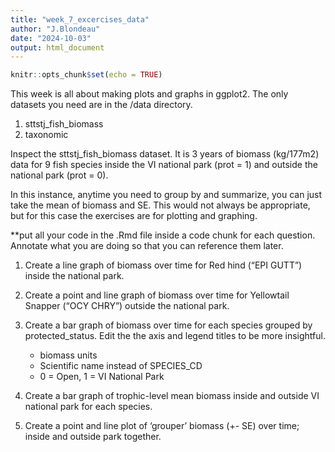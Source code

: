 ```yaml
---
title: "week_7_excercises_data"
author: "J.Blondeau"
date: "2024-10-03"
output: html_document
---
```


```r
knitr::opts_chunk$set(echo = TRUE)
```


This week is all about making plots and graphs in ggplot2.  The only datasets you need are in the /data directory.

1) sttstj_fish_biomass
2) taxonomic


Inspect the sttstj_fish_biomass dataset.  It is 3 years of biomass (kg/177m2) data for 9 fish species inside the VI national park (prot = 1) and outside the national park (prot = 0). 

In this instance, anytime you need to group by and summarize, you can just take the mean of biomass and SE.  This would not always be appropriate, but for this case the exercises are for plotting and graphing.

**put all your code in the .Rmd file inside a code chunk for each question.  Annotate what you are doing so that you can reference them later.

1. Create a line graph of biomass over time for Red hind ("EPI GUTT") inside the national park.

2. Create a point and line graph of biomass over time for Yellowtail Snapper ("OCY CHRY") outside the national park.

3. Create a bar graph of biomass over time for each species grouped by protected_status.  Edit the the axis and legend titles to be more insightful.
    - biomass units
    - Scientific name instead of SPECIES_CD
    - 0 = Open, 1 = VI National Park
    
4. Create a bar graph of trophic-level mean biomass inside and outside VI national park for each species.

5. Create a point and line plot of 'grouper' biomass (+- SE) over time; inside and outside park together.